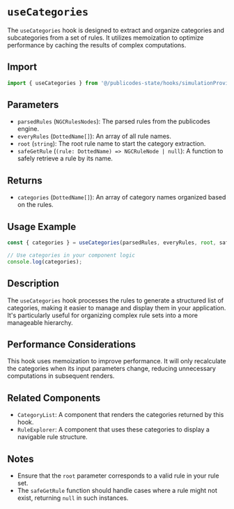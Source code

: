 # `useCategories`

The `useCategories` hook is designed to extract and organize categories and subcategories from a set of rules. It utilizes memoization to optimize performance by caching the results of complex computations.

## Import

```typescript
import { useCategories } from '@/publicodes-state/hooks/simulationProvider/useCategories'
```

## Parameters

- `parsedRules` (`NGCRulesNodes`): The parsed rules from the publicodes engine.
- `everyRules` (`DottedName[]`): An array of all rule names.
- `root` (`string`): The root rule name to start the category extraction.
- `safeGetRule` (`(rule: DottedName) => NGCRuleNode | null`): A function to safely retrieve a rule by its name.

## Returns

- `categories` (`DottedName[]`): An array of category names organized based on the rules.

## Usage Example

```typescript
const { categories } = useCategories(parsedRules, everyRules, root, safeGetRule);

// Use categories in your component logic
console.log(categories);
```

## Description

The `useCategories` hook processes the rules to generate a structured list of categories, making it easier to manage and display them in your application. It's particularly useful for organizing complex rule sets into a more manageable hierarchy.

## Performance Considerations

This hook uses memoization to improve performance. It will only recalculate the categories when its input parameters change, reducing unnecessary computations in subsequent renders.

## Related Components

- `CategoryList`: A component that renders the categories returned by this hook.
- `RuleExplorer`: A component that uses these categories to display a navigable rule structure.

## Notes

- Ensure that the `root` parameter corresponds to a valid rule in your rule set.
- The `safeGetRule` function should handle cases where a rule might not exist, returning `null` in such instances.
